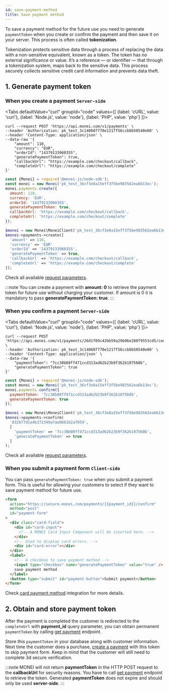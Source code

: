 ```yaml
---
id: save-payment-method
title: Save payment method
---
```


To save a payment method for the future use you need to generate `paymentToken` when you create or confirm the payment and then save it on your server. This process is often called **tokenization**.

Tokenization protects sensitive data through a process of replacing the data with a non-sensitive equivalent, known as a token. The token has no external significance or value. It’s a reference — or identifier — that through a tokenization system, maps back to the sensitive data. This process securely collects sensitive credit card information and prevents data theft.

## 1. Generate payment token

### When you create a payment `Server-side`


<Tabs
  defaultValue="curl"
  groupId="code"
  values={[
    {label: 'cURL', value: 'curl'},
    {label: 'Node.js', value: 'node'},
    {label: 'PHP', value: 'php'}
  ]}>

<TabItem value="curl">

```shell script {8} title="POST https://api.monei.com/v1/payments"
curl --request POST 'https://api.monei.com/v1/payments' \
--header 'Authorization: pk_test_3c140607778e1217f56ccb8b50540e00' \
--header 'Content-Type: application/json' \
--data-raw '{
    "amount": 110,
    "currency": "EUR",
    "orderId": "14379133960355",
    "generatePaymentToken": true,
    "callbackUrl": "https://example.com/checkout/callback",
    "completeUrl": "https://example.com/checkout/complete"
}'
```

</TabItem>

<TabItem value="node">

```js {7} title="server.js"
const {Monei} = require('@monei-js/node-sdk');
const monei = new Monei('pk_test_36cf3e8a15eff3f5be983562ea6b13ec');
monei.payments.create({
  amount: 110,
  currency: 'EUR',
  orderId: '14379133960355',
  generatePaymentToken: true,
  callbackUrl: 'https://example.com/checkout/callback',
  completeUrl: 'https://example.com/checkout/complete'
});
```

</TabItem>
<TabItem value="php">

```php {6} title="server.php"
$monei = new Monei\MoneiClient('pk_test_36cf3e8a15eff3f5be983562ea6b13ec');
$monei->payments->create([
  'amount' => 110,
  'currency' => 'EUR'
  'orderId' => '14379133960355',
  'generatePaymentToken' => true,
  'callbackUrl' => 'https://example.com/checkout/callback',
  'completeUrl' => 'https://example.com/checkout/complete'
]);
```

</TabItem>
</Tabs>

Check all available [request parameters](/api).

:::note
You can create a payment with **amount: 0** to retrieve the payment token for future use without charging your customer.
If amount is 0 it is mandatory to pass **generatePaymentToken: true**.
:::

### When you confirm a payment `Server-side`

<Tabs
  defaultValue="curl"
  groupId="code"
  values={[
    {label: 'cURL', value: 'curl'},
    {label: 'Node.js', value: 'node'},
    {label: 'PHP', value: 'php'}
  ]}>
<TabItem value="curl">

```shell script {6} title="POST https://api.monei.com/v1/payments/:id/confirm"
curl --request POST 'https://api.monei.com/v1/payments/26d1f09c42bb59a29b06e280f9553cd5/confirm' \
--header 'Authorization: pk_test_3c140607778e1217f56ccb8b50540e00' \
--header 'Content-Type: application/json' \
--data-raw '{
    "paymentToken": "7cc38b08ff471ccd313ad62b23b9f362b107560b",
    "generatePaymentToken": true
}'
```

</TabItem>

<TabItem value="node">

```js {5} title="server.js"
const {Monei} = require('@monei-js/node-sdk');
const monei = new Monei('pk_test_36cf3e8a15eff3f5be983562ea6b13ec');
monei.payments.confirm({
  paymentToken: '7cc38b08ff471ccd313ad62b23b9f362b107560b',
  generatePaymentToken: true
});
```

</TabItem>
<TabItem value="php">

```php {6} title="server.php"
$monei = new Monei\MoneiClient('pk_test_36cf3e8a15eff3f5be983562ea6b13ec');
$monei->payments->confirm(
  '832b77d1a4b372349a7ae0bb1b2af059',
  [
    'paymentToken' => '7cc38b08ff471ccd313ad62b23b9f362b107560b',
    'generatePaymentToken' => true
  ]
);
```

</TabItem>
</Tabs>

Check all available [request parameters](/api/#operation/payments_confirm).

### When you submit a payment form `Client-side`

You can pass `generatePaymentToken: true` when you submit a payment form. This is useful for allowing your customers to select if they want to save payment method for future use.

```html title="checkout.html"
<form
  action="https://secure.monei.com/payments/{{payment_id}}/confirm"
  method="post"
  id="payment-form"
>
  <div class="card-field">
    <div id="card-input">
      <!-- A MONEI Card Input Component will be inserted here. -->
    </div>
    <!-- Used to display card errors. -->
    <div id="card-error"></div>
  </div>
  <label>
    <!-- A checkbox to save payment method -->
    <input type="checkbox" name="generatePaymentToken" value="true" />
    save payment method
  </label>
  <button type="submit" id="payment-button">Submit payment</button>
</form>
```

Check [card payment method](payment-methods/card.mdx) integration for more details.

## 2. Obtain and store payment token

After the payment is completed the customer is redirected to the `completeUrl` with **payment_id** query parameter, you can obtain permanent `paymentToken` by calling [get payment](/api/#operation/payments_get) endpoint.

Store this `paymentToken` in your database along with customer information. Next time the customer does a purchase, [create a payment](/api/#operation/payments_create) with this token to skip payment form. Keep in mind that the customer will still need to complete 3d secure verification.

:::note
MONEI will not return **paymentToken** in the HTTP POST request to the **callbackUrl** for security reasons. You have to call [get payment](/api/#operation/payments_get) endpoint to retrieve the token. Generated **paymentToken** does not expire and should only be used **server-side**.
:::
